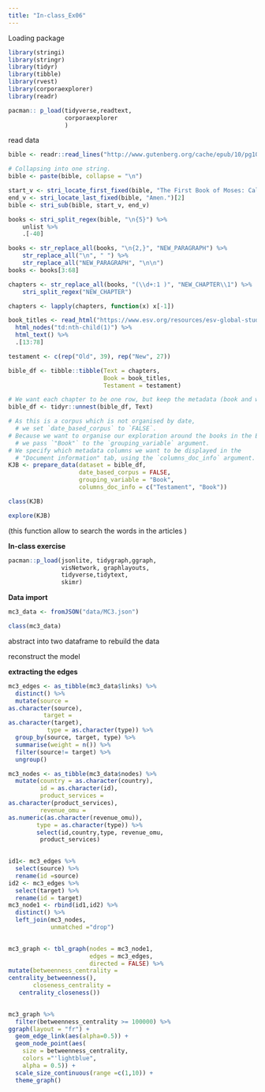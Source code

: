 ```yaml
---
title: "In-class_Ex06"
---
```


Loading package

```r
library(stringi)
library(stringr)
library(tidyr)
library(tibble)
library(rvest)
library(corporaexplorer)
library(readr)
```

```r
pacman:: p_load(tidyverse,readtext,
                corporaexplorer
                )
```

read data

```r
bible <- readr::read_lines("http://www.gutenberg.org/cache/epub/10/pg10.txt")
```

```r
# Collapsing into one string.
bible <- paste(bible, collapse = "\n")
```

```r
start_v <- stri_locate_first_fixed(bible, "The First Book of Moses: Called Genesis")[1]
end_v <- stri_locate_last_fixed(bible, "Amen.")[2]
bible <- stri_sub(bible, start_v, end_v)
```

```r
books <- stri_split_regex(bible, "\n{5}") %>%
    unlist %>%
    .[-40] 
```

```r
books <- str_replace_all(books, "\n{2,}", "NEW_PARAGRAPH") %>%
    str_replace_all("\n", " ") %>%
    str_replace_all("NEW_PARAGRAPH", "\n\n")
books <- books[3:68] 
```

```r
chapters <- str_replace_all(books, "(\\d+:1 )", "NEW_CHAPTER\\1") %>%
    stri_split_regex("NEW_CHAPTER")
```

```r
chapters <- lapply(chapters, function(x) x[-1])
```

```r
book_titles <- read_html("https://www.esv.org/resources/esv-global-study-bible/list-of-abbreviations") %>%
  html_nodes("td:nth-child(1)") %>%
  html_text() %>%
  .[13:78]
```

```r
testament <- c(rep("Old", 39), rep("New", 27))
```

```r
bible_df <- tibble::tibble(Text = chapters,
                           Book = book_titles,
                           Testament = testament)
```

```r
# We want each chapter to be one row, but keep the metadata (book and which testament).
bible_df <- tidyr::unnest(bible_df, Text)
```

```r
# As this is a corpus which is not organised by date,
  # we set `date_based_corpus` to `FALSE`.
# Because we want to organise our exploration around the books in the Bible,
  # we pass `"Book"` to the `grouping_variable` argument.
# We specify which metadata columns we want to be displayed in the
  # "Document information" tab, using the `columns_doc_info` argument.
KJB <- prepare_data(dataset = bible_df,
                    date_based_corpus = FALSE,
                    grouping_variable = "Book",
                    columns_doc_info = c("Testament", "Book"))
```

```r
class(KJB)
```

```r
explore(KJB)
```

(this function allow to search the words in the articles )

**In-class exercise**

```r
pacman::p_load(jsonlite, tidygraph,ggraph, 
               visNetwork, graphlayouts,
               tidyverse,tidytext,
               skimr)
```

**Data import**

```r
mc3_data <- fromJSON("data/MC3.json")
```

```r
class(mc3_data)
```

abstract into two dataframe to rebuild the data

reconstruct the model

**extracting the edges**

```r
mc3_edges <- as_tibble(mc3_data$links) %>%
  distinct() %>%
  mutate(source =
as.character(source),
          target = 
as.character(target),
           type = as.character(type)) %>%
  group_by(source, target, type) %>%
  summarise(weight = n()) %>%
  filter(source!= target) %>%
  ungroup()

```

```r
mc3_nodes <- as_tibble(mc3_data$nodes) %>%
  mutate(country = as.character(country),
         id = as.character(id),
         product_services =
as.character(product_services), 
         revenue_omu = 
as.numeric(as.character(revenue_omu)),
        type = as.character(type)) %>%
        select(id,country,type, revenue_omu,
         product_services)
           


```

```r
id1<- mc3_edges %>%
  select(source) %>%
  rename(id =source)
id2 <- mc3_edges %>%
  select(target) %>%
  rename(id = target)
mc3_node1 <- rbind(id1,id2) %>%
  distinct() %>%
  left_join(mc3_nodes,
            unmatched ="drop")
  


```

```r
mc3_graph <- tbl_graph(nodes = mc3_node1,
                       edges = mc3_edges,
                       directed = FALSE) %>%
mutate(betweenness_centrality = 
centrality_betweenness(),
       closeness_centrality =
   centrality_closeness())
  
```

```r
mc3_graph %>%
  filter(betweenness_centrality >= 100000) %>%
ggraph(layout = "fr") +
  geom_edge_link(aes(alpha=0.5)) +
  geom_node_point(aes(
    size = betweenness_centrality,
    colors ="'lightblue",
    alpha = 0.5)) +
  scale_size_continuous(range =c(1,10)) + 
  theme_graph()

```
